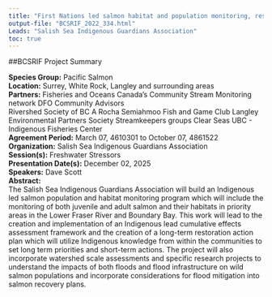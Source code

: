 ```yaml
---
title: "First Nations led salmon habitat and population monitoring, research and cumulative effects assessment in the Lower Fraser River and Boundary Bay"
output-file: "BCSRIF_2022_334.html"
Leads: "Salish Sea Indigenous Guardians Association"
toc: true
---
```


##BCSRIF Project Summary

**Species Group:** Pacific Salmon  
**Location:** Surrey, White Rock, Langley and surrounding areas  
**Partners:** Fisheries and Oceans Canada’s Community Stream Monitoring network 
DFO Community Advisors  
Rivershed Society of BC
A Rocha
Semiahmoo Fish and Game Club
Langley Environmental Partners Society
Streamkeepers groups
Clear Seas
UBC - Indigenous Fisheries Center  
**Agreement Period:** March 07, 4610301 to October 07, 4861522  
**Organization:** Salish Sea Indigenous Guardians Association  
**Session(s):** Freshwater Stressors  
**Presentation Date(s):** December 02, 2025  
**Speakers:** Dave Scott  
**Abstract:**  
The Salish Sea Indigenous Guardians Association will build an Indigenous led salmon population and habitat monitoring program which will include the monitoring of both juvenile and adult salmon and their habitats in priority areas in the Lower Fraser River and Boundary Bay. This work will lead to the creation and implementation of an Indigenous lead cumulative effects assessment framework and the creation of a long-term restoration action plan which will utilize Indigenous knowledge from within the communities to set long term priorities and short-term actions. The project will also incorporate watershed scale assessments and specific research projects to understand the impacts of both floods and flood infrastructure on wild salmon populations and incorporate considerations for flood mitigation into salmon recovery plans.   

